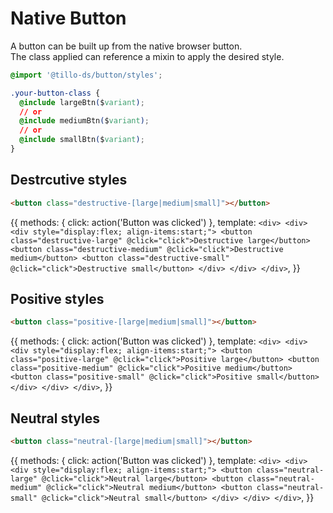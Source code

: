 
<Meta title='Native Button'/>

# Native Button

A button can be built up from the native browser button.<br/>
The class applied can reference a mixin to apply the desired style.

```css
@import '@tillo-ds/button/styles';

.your-button-class {
  @include largeBtn($variant);
  // or
  @include mediumBtn($variant);
  // or
  @include smallBtn($variant);
}
```


## Destrcutive styles
```html
<button class="destructive-[large|medium|small]"></button>
```

<Story name='[solid] Destructive' height='100px'>{{
  methods: {
    click: action('Button was clicked')
  },
  template: `
    <div>
      <div> 
        <div style="display:flex; align-items:start;">
          <button class="destructive-large" @click="click">Destructive large</button>
          <button class="destructive-medium" @click="click">Destructive medium</button>
          <button class="destructive-small" @click="click">Destructive small</button>
        </div>
      </div>
    </div>
  `,
}}</Story>

## Positive styles
```html
<button class="positive-[large|medium|small]"></button>
```
<Story name='[solid] Positive' height='100px'>{{
  methods: {
    click: action('Button was clicked')
  },
  template: `
    <div>
      <div> 
        <div style="display:flex; align-items:start;">
          <button class="positive-large" @click="click">Positive large</button>
          <button class="positive-medium" @click="click">Positive medium</button>
          <button class="positive-small" @click="click">Positive small</button>
        </div>
      </div>
    </div>
  `,
}}</Story>

## Neutral styles
```html
<button class="neutral-[large|medium|small]"></button>
```
<Story name='[solid] Neutral' height='100px'>{{
  methods: {
    click: action('Button was clicked')
  },
  template: `
    <div>
      <div> 
        <div style="display:flex; align-items:start;">
          <button class="neutral-large" @click="click">Neutral large</button>
          <button class="neutral-medium" @click="click">Neutral medium</button>
          <button class="neutral-small" @click="click">Neutral small</button>
        </div>
      </div>
    </div>
  `,
}}</Story>
